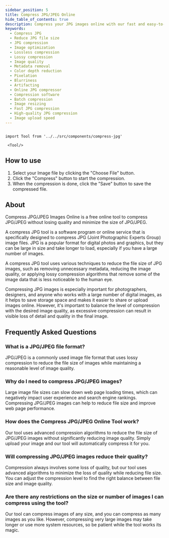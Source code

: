 ```yaml
---
sidebar_position: 5
title: Compress JPG/JPEG Online
hide_table_of_contents: true
description: Compress your JPG images online with our fast and easy-to-use tool. Reduce file size without losing image quality, resulting in faster website load times and better user experience. Start compressing your images now and enhance your online presence!
keywords:
  - Compress JPG
  - Reduce JPG file size
  - JPG compression
  - Image optimization
  - Lossless compression
  - Lossy compression
  - Image quality
  - Metadata removal
  - Color depth reduction
  - Pixelation
  - Blurriness
  - Artifacting
  - Online JPG compressor
  - Compression software
  - Batch compression
  - Image resizing
  - Fast JPG compression
  - High-quality JPG compression
  - Image upload speed
---
```


```mdx-code-block

import Tool from '../../src/components/compress-jpg'

 <Tool/>

```

<h2 style={{ color: "#17c964" }}>How to use</h2>

1. Select your Image file by clicking the "Choose File" button.
2. Click the "Compress" button to start the compression.
3. When the compression is done, click the "Save" button to save the compressed file.

<h2 style={{ color: "#ff4ecd" }}>About</h2>

Compress JPG/JPEG Images Online is a free online tool to compress JPG/JPEG without losing quality and minimize
the size of JPG/JPEG.

A compress JPG tool is a software program or online service that is specifically designed to compress JPG (Joint Photographic Experts Group) image files. JPG is a popular format for digital photos and graphics, but they can be large in size and take longer to load, especially if you have a large number of images.

A compress JPG tool uses various techniques to reduce the file size of JPG images, such as removing unnecessary metadata, reducing the image quality, or applying lossy compression algorithms that remove some of the image data that is less noticeable to the human eye.

Compressing JPG images is especially important for photographers, designers, and anyone who works with a large number of digital images, as it helps to save storage space and makes it easier to share or upload images online. However, it's important to balance the level of compression with the desired image quality, as excessive compression can result in visible loss of detail and quality in the final image.

<h2 style={{ color: "#f5a524" }}>Frequently Asked Questions</h2>

### What is a JPG/JPEG file format?

JPG/JPEG is a commonly used image file format that uses lossy compression to reduce the file size of images while maintaining a reasonable level of image quality.

### Why do I need to compress JPG/JPEG images?

Large image file sizes can slow down web page loading times, which can negatively impact user experience and search engine rankings. Compressing JPG/JPEG images can help to reduce file size and improve web page performance.

### How does the Compress JPG/JPEG Online Tool work?

Our tool uses advanced compression algorithms to reduce the file size of JPG/JPEG images without significantly reducing image quality. Simply upload your image and our tool will automatically compress it for you.

### Will compressing JPG/JPEG images reduce their quality?

Compression always involves some loss of quality, but our tool uses advanced algorithms to minimize the loss of quality while reducing file size. You can adjust the compression level to find the right balance between file size and image quality.

### Are there any restrictions on the size or number of images I can compress using the tool?

Our tool can compress images of any size, and you can compress as many images as you like. However, compressing very large images may take longer or use more system resources, so be patient while the tool works its magic.
